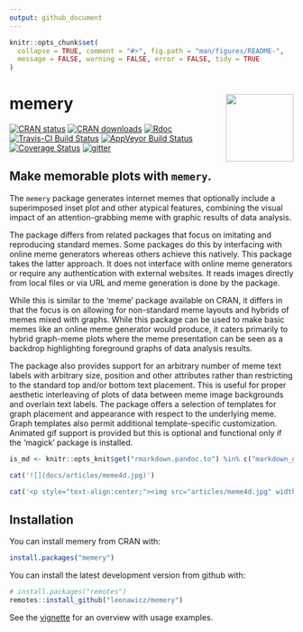 ```yaml
---
output: github_document
---
```


<!-- README.md is generated from README.Rmd. Please edit that file -->

```r
knitr::opts_chunk$set(
  collapse = TRUE, comment = "#>", fig.path = "man/figures/README-",
  message = FALSE, warning = FALSE, error = FALSE, tidy = TRUE
)
```

# memery <img src="man/figures/logo.png" style="margin-bottom:5px;" width="120" align="right">

[![CRAN status](http://www.r-pkg.org/badges/version/memery)](https://cran.r-project.org/package=memery)
[![CRAN downloads](http://cranlogs.r-pkg.org/badges/grand-total/memery)](https://cran.r-project.org/package=memery) 
[![Rdoc](http://www.rdocumentation.org/badges/version/memery)](http://www.rdocumentation.org/packages/memery)
[![Travis-CI Build Status](https://travis-ci.org/leonawicz/memery.svg?branch=master)](https://travis-ci.org/leonawicz/memery)
[![AppVeyor Build Status](https://ci.appveyor.com/api/projects/status/github/leonawicz/memery?branch=master&svg=true)](https://ci.appveyor.com/project/leonawicz/memery)
[![Coverage Status](https://img.shields.io/codecov/c/github/leonawicz/memery/master.svg)](https://codecov.io/github/leonawicz/memery?branch=master)
[![gitter](https://img.shields.io/badge/GITTER-join%20chat-green.svg)](https://gitter.im/leonawicz/memery)

## Make memorable plots with `memery`.

The `memery` package generates internet memes that optionally include a superimposed inset plot and other atypical features, combining the visual impact of an attention-grabbing meme with graphic results of data analysis. 

The package differs from related packages that focus on imitating and reproducing standard memes. Some packages do this by interfacing with online meme generators whereas others achieve this natively. This package takes the latter approach. It does not interface with online meme generators or require any authentication with external websites. It reads images directly from local files or via URL and meme generation is done by the package.

While this is similar to the 'meme' package available on CRAN, it differs in that the focus is on allowing for non-standard meme layouts and hybrids of memes mixed with graphs. While this package can be used to make basic memes like an online meme generator would produce, it caters primarily to hybrid graph-meme plots where the meme presentation can be seen as a backdrop highlighting foreground graphs of data analysis results.

The package also provides support for an arbitrary number of meme text labels with arbitrary size, position and other attributes rather than restricting to the standard top and/or bottom text placement. This is useful for proper aesthetic interleaving of plots of data between meme image backgrounds and overlain text labels. The package offers a selection of templates for graph placement and appearance with respect to the underlying meme. Graph templates also permit additional template-specific customization.
Animated gif support is provided but this is optional and functional only if the 'magick' package is installed.

```r
is_md <- knitr::opts_knit$get("rmarkdown.pandoc.to") %in% c("markdown_github-ascii_identifiers", "gfm-ascii_identifiers")
```

```r
cat('![](docs/articles/meme4d.jpg)')
```

```r
cat('<p style="text-align:center;"><img src="articles/meme4d.jpg" width="600px"></p>')
```

## Installation

You can install memery from CRAN with:

```r
install.packages("memery")
```

You can install the latest development version from github with:

```r
# install.packages("remotes")
remotes::install_github("leonawicz/memery")
```

See the [vignette](https://leonawicz.github.io/memery/articles/memery.html) for an overview with usage examples.
